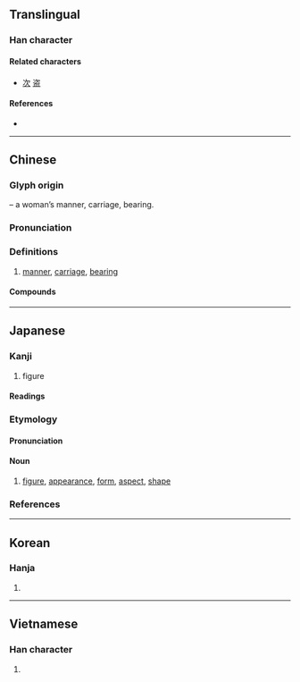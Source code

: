 {{character info/new}}
==Translingual==

===Han character===
{{Han char|rn=38|rad=女|as=06|sn=9|four=37404|canj=IOV,MOV|ids=⿱次女}}

====Related characters====
* [[次]] [[盗]]

====References====
* {{Han ref|kx=0261.220|dkj=06257|dj=0527.250|hdz=21047.060|uh=59FF|ud=23039|bh=ABBA|bd=43962}}

----

==Chinese==
{{zh-forms}}

===Glyph origin===
{{Han etym}}
{{Han compound|次|女|t2=woman|ls=psc|c1=p|c2=s}} – a woman’s manner, carriage, bearing.

===Pronunciation===
{{zh-pron
|m=zī
|c=zi1
|mn=qz:chir/tw,xm,zz:chu
|mc=y
|oc=y
|cat=
}}

===Definitions===
{{zh-hanzi}}

# [[manner]], [[carriage]], [[bearing]]

====Compounds====
{{zh-der|中姿|丰姿|丰姿冶麗|丰姿綽約|仙姿|仙姿玉色|低姿勢|低姿態|國色天姿|多姿多采|多彩多姿|多采多姿|天姿|天姿國色|姱姿|姿勢|姿姿媚媚|姿媚|姿態|姿色|姿質|姿首|婀娜多姿|媚姿姿|嬌姿|掩映生姿|搔頭弄姿|搔首弄姿|搖曳生姿|擺姿勢|毛施淑姿|淑姿|濁質凡姿|瑰姿|瓊姿|神姿|絢麗多姿|綽約多姿|舞姿|花柳之姿|英姿|英姿煥發|英姿邁往|英姿颯爽|蒲柳之姿|豔姿|郎才女姿|雄姿|顧影弄姿|顧盼生姿|風姿|風姿瀟灑|風姿綽約|颯爽英姿|鶴骨松姿|龍章鳳姿|龍鳳之姿}}

----

==Japanese==

===Kanji===
{{ja-kanji|grade=6|rs=女06}}

# figure

====Readings====
{{ja-readings
|on=し
|kun=すがた-
}}

===Etymology===
{{ja-kanjitab|すがた|yomi=k}}
{{rfe|ja}}

====Pronunciation====
{{ja-pron|すがた|acc=1|acc_ref=DJR}}

====Noun====
{{ja-noun|すがた}}

# [[figure]], [[appearance]], [[form]], [[aspect]], [[shape]]

===References===
<references />
----

==Korean==

===Hanja===
{{ko-hanja|hangeul=자|rv=ja|mr=cha}}

# {{defn|lang=ko|sort=女06}}

----

==Vietnamese==

===Han character===
{{vi-hantu|[[tư]]|rs=女06}}

# {{defn|lang=vi|sort=女06}}